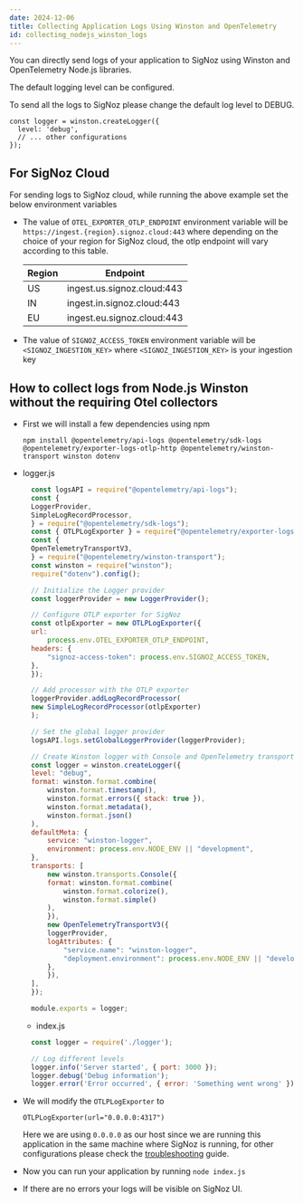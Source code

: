 ```yaml
---
date: 2024-12-06
title: Collecting Application Logs Using Winston and OpenTelemetry
id: collecting_nodejs_winston_logs
---
```


You can directly send logs of your application to SigNoz using Winston and OpenTelemetry Node.js libraries.

<Admonition>
The default logging level can be configured.

To send all the logs to SigNoz please change the default log level to DEBUG.
```
const logger = winston.createLogger({
  level: 'debug',
  // ... other configurations
});
```
</Admonition>

## For SigNoz Cloud 

For sending logs to SigNoz cloud, while running the above example set the below environment variables
* The value of `OTEL_EXPORTER_OTLP_ENDPOINT` environment variable will be `https://ingest.{region}.signoz.cloud:443` where depending on the choice of your region for SigNoz cloud, the otlp endpoint will vary according to this table.
  
  | Region | Endpoint                   |
  | ------ | -------------------------- |
  | US     | ingest.us.signoz.cloud:443 |
  | IN     | ingest.in.signoz.cloud:443 |
  | EU     | ingest.eu.signoz.cloud:443 |

* The value of `SIGNOZ_ACCESS_TOKEN` environment variable will be `<SIGNOZ_INGESTION_KEY>` where `<SIGNOZ_INGESTION_KEY>` is your ingestion key

## How to collect logs from Node.js Winston without the requiring Otel collectors 

* First we will install a few dependencies using npm
  ```
  npm install @opentelemetry/api-logs @opentelemetry/sdk-logs @opentelemetry/exporter-logs-otlp-http @opentelemetry/winston-transport winston dotenv
  ```

* logger.js 
  ```javascript
    const logsAPI = require("@opentelemetry/api-logs");
    const {
    LoggerProvider,
    SimpleLogRecordProcessor,
    } = require("@opentelemetry/sdk-logs");
    const { OTLPLogExporter } = require("@opentelemetry/exporter-logs-otlp-http");
    const {
    OpenTelemetryTransportV3,
    } = require("@opentelemetry/winston-transport");
    const winston = require("winston");
    require("dotenv").config();

    // Initialize the Logger provider
    const loggerProvider = new LoggerProvider();

    // Configure OTLP exporter for SigNoz
    const otlpExporter = new OTLPLogExporter({
    url:
        process.env.OTEL_EXPORTER_OTLP_ENDPOINT,
    headers: {
        "signoz-access-token": process.env.SIGNOZ_ACCESS_TOKEN,
    },
    });

    // Add processor with the OTLP exporter
    loggerProvider.addLogRecordProcessor(
    new SimpleLogRecordProcessor(otlpExporter)
    );

    // Set the global logger provider
    logsAPI.logs.setGlobalLoggerProvider(loggerProvider);

    // Create Winston logger with Console and OpenTelemetry transports
    const logger = winston.createLogger({
    level: "debug",
    format: winston.format.combine(
        winston.format.timestamp(),
        winston.format.errors({ stack: true }),
        winston.format.metadata(),
        winston.format.json()
    ),
    defaultMeta: {
        service: "winston-logger",
        environment: process.env.NODE_ENV || "development",
    },
    transports: [
        new winston.transports.Console({
        format: winston.format.combine(
            winston.format.colorize(),
            winston.format.simple()
        ),
        }),
        new OpenTelemetryTransportV3({
        loggerProvider,
        logAttributes: {
            "service.name": "winston-logger",
            "deployment.environment": process.env.NODE_ENV || "development",
        },
        }),
    ],
    });

    module.exports = logger;
  ```

  * index.js 
  ```javascript
    const logger = require('./logger');

    // Log different levels
    logger.info('Server started', { port: 3000 });
    logger.debug('Debug information');
    logger.error('Error occurred', { error: 'Something went wrong' });
  ```

* We will modify the `OTLPLogExporter` to 
  ```
  OTLPLogExporter(url="0.0.0.0:4317")
  ```
  Here we are using `0.0.0.0` as our host since we are running this application in the same machine where SigNoz is running, for other configurations please check the 
 [troubleshooting](/docs/install/troubleshooting#signoz-otel-collector-address-grid) guide.

* Now you can run your application by running `node index.js`
* If there are no errors your logs will be visible on SigNoz UI.

